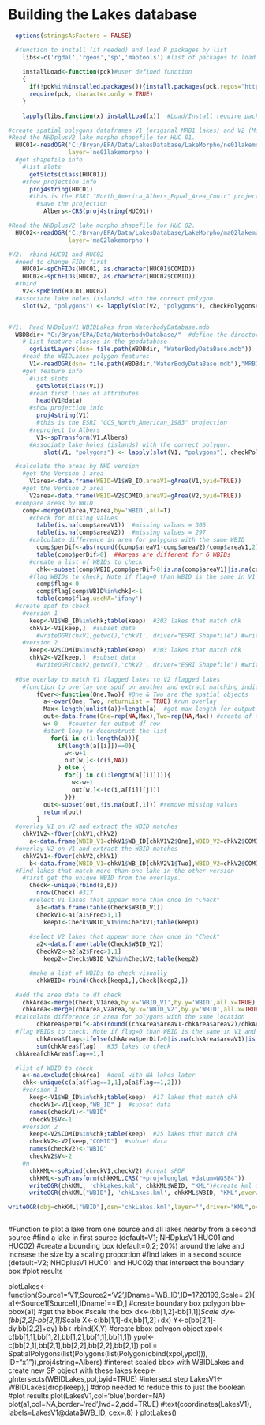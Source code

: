 Building the Lakes database
========================================================



```r
  options(stringsAsFactors = FALSE)

  #function to install (if needed) and load R packages by list
    libs<-c('rgdal','rgeos','sp','maptools') #list of packages to load
  
    installLoad<-function(pck)#user defined function
    {
      if(!pck%in%installed.packages()){install.packages(pck,repos="http://rweb.quant.ku.edu/cran/")}
      require(pck, character.only = TRUE)
    }
  
    lapply(libs,function(x) installLoad(x))  #Load/Install require packages
```


```r
#create spatial polygons dataframes V1 (original MRB1 lakes) and V2 (Morho lakes)
#Read the NHDplusV2 lake morpho shapefile for HUC 01.  
  HUC01<-readOGR('C:/Bryan/EPA/Data/LakesDatabase/LakeMorpho/ne01lakemorpho.shp',
                 layer='ne01lakemorpho')
  #get shapefile info
    #list slots
      getSlots(class(HUC01))
    #show projection info
      proj4string(HUC01)
      #this is the ESRI "North_America_Albers_Equal_Area_Conic" projection
        #save the projection
          Albers<-CRS(proj4string(HUC01))

#Read the NHDplusV2 lake morpho shapefile for HUC 02.  
  HUC02<-readOGR('C:/Bryan/EPA/Data/LakesDatabase/LakeMorpho/ma02lakemorpho.shp',
                 layer='ma02lakemorpho')

#V2:  rbind HUC01 and HUC02
  #need to change FIDs first
    HUC01<-spChFIDs(HUC01, as.character(HUC01$COMID))
    HUC02<-spChFIDs(HUC02, as.character(HUC02$COMID))
  #rbind
    V2<-spRbind(HUC01,HUC02)
  #Associate lake holes (islands) with the correct polygon.  
    slot(V2, "polygons") <- lapply(slot(V2, "polygons"), checkPolygonsHoles)


#V1:  Read NHDplusV1 WBIDLakes from WaterbodyDatabase.mdb
  WBDBdir<-"C:/Bryan/EPA/Data/WaterbodyDatabase/"  #define the directory where the data are stored
    # List feature classes in the geodatabase
      ogrListLayers(dsn= file.path(WBDBdir, "WaterBodyDataBase.mdb"))
    #read the WBIDLakes polygon features
      V1<-readOGR(dsn= file.path(WBDBdir,"WaterBodyDataBase.mdb"),"MRB1_WBIDLakes")
    #get feature info
      #list slots
        getSlots(class(V1))
      #read first lines of attributes
        head(V1@data)
      #show projection info
        proj4string(V1)
        #this is the ESRI "GCS_North_American_1983" projection
      #reproject to Albers
        V1<-spTransform(V1,Albers)   
      #Associate lake holes (islands) with the correct polygon.  
          slot(V1, "polygons") <- lapply(slot(V1, "polygons"), checkPolygonsHoles)

```

```r
  #calculate the areas by NHD version
    #get the Version 1 area
      V1area<-data.frame(WBID=V1$WB_ID,areaV1=gArea(V1,byid=TRUE))
    #get the Version 2 area
      V2area<-data.frame(WBID=V2$COMID,areaV2=gArea(V2,byid=TRUE))
  #compare areas by WBID
    comp<-merge(V1area,V2area,by='WBID',all=T)
      #check for missing values    
        table(is.na(comp$areaV1))  #missing values = 305
        table(is.na(comp$areaV2))  #missing values = 297
      #calculate difference in area for polygons with the same WBID
        comp$perDif<-abs(round((comp$areaV1-comp$areaV2)/comp$areaV1,2))
        table(comp$perDif>0)  ##areas are different for 6 WBIDs
      #create a list of WBIDs to check
        chk<-subset(comp$WBID,comp$perDif>0|is.na(comp$areaV1)|is.na(comp$areaV2)) ;length(chk) #608
      #flag WBIDs to check; Note if flag=0 than WBID is the same in V1 and V2
        comp$flag<-0
        comp$flag[comp$WBID%in%chk]<-1
        table(comp$flag,useNA='ifany')
  #create spdf to check
    #version 1
      keep<-V1$WB_ID%in%chk;table(keep)  #303 lakes that match chk
      chkV1<-V1[keep,]  #subset data
        #writeOGR(chkV1,getwd(),'chkV1', driver="ESRI Shapefile") #write to shapefile
    #version 2
      keep<-V2$COMID%in%chk;table(keep)  #303 lakes that match chk
      chkV2<-V2[keep,]  #subset data
        #writeOGR(chkV2,getwd(),'chkV2', driver="ESRI Shapefile") #write to shapefile
    
  #Use overlay to match V1 flagged lakes to V2 flagged lakes
    #function to overlay one spdf on another and extract matching indices
        fOver<-function(One,Two){ #One & Two are the spatial objects
          a<-over(One, Two, returnList = TRUE) #run overlay
          Max<-length(unlist(a))+length(a)  #get max length for output df
          out<-data.frame(One=rep(NA,Max),Two=rep(NA,Max)) #create df for output
          w<-0   #counter for output df row
          #start loop to deconstruct the list
            for(i in c(1:length(a))){ 
              if(length(a[[i]])==0){
                w<-w+1
                out[w,]<-(c(i,NA))
              } else { 
                for(j in c(1:length(a[[i]]))){ 
                  w<-w+1
                  out[w,]<-(c(i,a[[i]][j]))
                }}}
          out<-subset(out,!is.na(out[,1])) #remove missing values
          return(out)
        }
  #overlay V1 on V2 and extract the WBID matches
    chkV1V2<-fOver(chkV1,chkV2)
      a<-data.frame(WBID_V1=chkV1$WB_ID[chkV1V2$One],WBID_V2=chkV2$COMID[chkV1V2$Two])
  #overlay V2 on V1 and extract the WBID matches
    chkV2V1<-fOver(chkV2,chkV1)
      b<-data.frame(WBID_V1=chkV1$WB_ID[chkV2V1$Two],WBID_V2=chkV2$COMID[chkV2V1$One])
  #Find lakes that match more than one lake in the other version
    #first get the unique WBID from the overlays.  
      Check<-unique(rbind(a,b))
        nrow(Check) #317
      #select V1 lakes that appear more than once in "Check"
        a1<-data.frame(table(Check$WBID_V1))
        CheckV1<-a1[a1$Freq>1,1]
          keep1<-Check$WBID_V1%in%CheckV1;table(keep1) 
        
      #select V2 lakes that appear more than once in "Check"
        a2<-data.frame(table(Check$WBID_V2))
        CheckV2<-a2[a2$Freq>1,1]
          keep2<-Check$WBID_V2%in%CheckV2;table(keep2) 

      #make a list of WBIDs to check visually
        chkWBID<-rbind(Check[keep1,],Check[keep2,])

  #add the area data to df check
    chkArea<-merge(Check,V1area,by.x='WBID_V1',by.y='WBID',all.x=TRUE)
    chkArea<-merge(chkArea,V2area,by.x='WBID_V2',by.y='WBID',all.x=TRUE)
  #calculate difference in area for polygons with the same location
        chkArea$perDif<-abs(round((chkArea$areaV1-chkArea$areaV2)/chkArea$areaV1,2))
  #flag WBIDs to check; Note if flag=0 than WBID is the same in V1 and V2
        chkArea$flag<-ifelse(chkArea$perDif>0|is.na(chkArea$areaV1)|is.na(chkArea$areaV2),1,0)
        sum(chkArea$flag)   #35 lakes to check
  chkArea[chkArea$flag==1,]

  #list of WBID to check
    a<-na.exclude(chkArea)  #deal with NA lakes later
    chk<-unique(c(a[a$flag==1,1],a[a$flag==1,2]))
    #version 1      
      keep<-V1$WB_ID%in%chk;table(keep)  #17 lakes that match chk
      checkV1<-V1[keep,"WB_ID" ]  #subset data
      names(checkV1)<-"WBID" 
      checkV1$V<-1
    #version 2
      keep<-V2$COMID%in%chk;table(keep)  #25 lakes that match chk
      checkV2<-V2[keep,"COMID"]  #subset data
      names(checkV2)<-"WBID"
      checkV2$V<-2
    #n
      chkKML<-spRbind(checkV1,checkV2) #creat sPDF
      chkKML<-spTransform(chkKML,CRS("+proj=longlat +datum=WGS84")) 
      writeOGR(chkKML, 'chkLakes.kml', chkKML$WBID, "KML")#create kml file
      writeOGR(chkKML["WBID"], 'chkLakes.kml', chkKML$WBID, "KML",overwrite_layer=TRUE)#create kml file

writeOGR(obj=chkKML["WBID"],dsn='chkLakes.kml',layer="",driver="KML",overwrite_layer=TRUE)#create kml file



```


#Function to plot a lake from one source and all lakes nearby from a second source
  #find a lake in first source (default=V1; NHDplusV1 HUC01 and HUC02)
  #create a bounding box (default=0.2; 20%) around the lake and increase the size by a scaling proportion
  #find lakes in a second source (default=V2; NHDplusV1 HUC01 and HUC02)  that intersect the boundary box
  #plot results

  plotLakes<-function(Source1='V1',Source2='V2',IDname='WB_ID',ID=1720193,Scale=.2){
    a1<-Source1[Source1[,IDname]==ID,] 
  #create boundary box polygon
    bb<-bbox(a1) #get the bbox
      #scale the box
        dx<-(bb[1,2]-bb[1,1])*Scale
        dy<-(bb[2,2]-bb[2,1])*Scale
        X<-c(bb[1,1]-dx,bb[1,2]+dx)
        Y<-c(bb[2,1]-dy,bb[2,2]+dy)
        bb<-rbind(X,Y)
      #create bbox polygon object
        xpol<-c(bb[1,1],bb[1,2],bb[1,2],bb[1,1],bb[1,1])
        ypol<-c(bb[2,1],bb[2,1],bb[2,2],bb[2,2],bb[2,1])
        pol = SpatialPolygons(list(Polygons(list(Polygon(cbind(xpol,ypol))), ID="x1")),proj4string=Albers)
  #interect scaled bbox with WBIDLakes and create new SP object with these lakes
    keep<-gIntersects(WBIDLakes,pol,byid=TRUE)  #intersect step
    LakesV1<-WBIDLakes[drop(keep),]  #drop needed to reduce this to just the boolean
  #plot results
    plot(LakesV1,col='blue',border=NA)  
    plot(a1,col=NA,border='red',lwd=2,add=TRUE)
    #text(coordinates(LakesV1), labels=LakesV1@data$WB_ID, cex=.8)
  }
plotLakes()